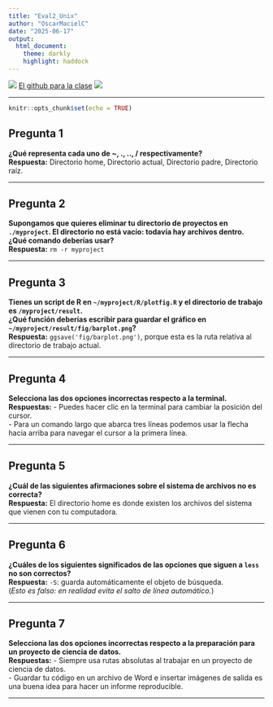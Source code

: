 ```yaml
---
title: "Eval2_Unix"
author: "OscarMacielC"
date: "2025-06-17"
output:
  html_document:
    theme: darkly
    highlight: haddock
---
```

![](https://www.oscarmacielc.com/_next/image?url=%2F_next%2Fstatic%2Fmedia%2FOscarLogo.cdfce2e5.png&w=64&q=75) [El github para la clase](https://github.com/OscarMacielC/RHerramientasProductividad) ![](https://www.oscarmacielc.com/_next/image?url=%2F_next%2Fstatic%2Fmedia%2FOscarLogo.cdfce2e5.png&w=64&q=75)

---

```r
knitr::opts_chunk$set(echo = TRUE)
```

## Pregunta 1
**¿Qué representa cada uno de ~, ., .., / respectivamente?**  
**Respuesta:** Directorio home, Directorio actual, Directorio padre, Directorio raíz.

---

## Pregunta 2
**Supongamos que quieres eliminar tu directorio de proyectos en `./myproject`. El directorio no está vacío: todavía hay archivos dentro.**  
**¿Qué comando deberías usar?**  
**Respuesta:** `rm -r myproject`

---

## Pregunta 3
**Tienes un script de R en `~/myproject/R/plotfig.R` y el directorio de trabajo es `/myproject/result`.  
¿Qué función deberías escribir para guardar el gráfico en `~/myproject/result/fig/barplot.png`?**  
**Respuesta:** `ggsave('fig/barplot.png')`, porque esta es la ruta relativa al directorio de trabajo actual.

---

## Pregunta 4
**Selecciona las dos opciones incorrectas respecto a la terminal.**  
**Respuestas:**
- Puedes hacer clic en la terminal para cambiar la posición del cursor.  
- Para un comando largo que abarca tres líneas podemos usar la flecha hacia arriba para navegar el cursor a la primera línea.

---

## Pregunta 5
**¿Cuál de las siguientes afirmaciones sobre el sistema de archivos no es correcta?**  
**Respuesta:** El directorio home es donde existen los archivos del sistema que vienen con tu computadora.

---

## Pregunta 6
**¿Cuáles de los siguientes significados de las opciones que siguen a `less` no son correctos?**  
**Respuesta:** `-S`: guarda automáticamente el objeto de búsqueda.  
(*Esto es falso: en realidad evita el salto de línea automático.*)

---

## Pregunta 7
**Selecciona las dos opciones incorrectas respecto a la preparación para un proyecto de ciencia de datos.**  
**Respuestas:**
- Siempre usa rutas absolutas al trabajar en un proyecto de ciencia de datos.  
- Guardar tu código en un archivo de Word e insertar imágenes de salida es una buena idea para hacer un informe reproducible.

---